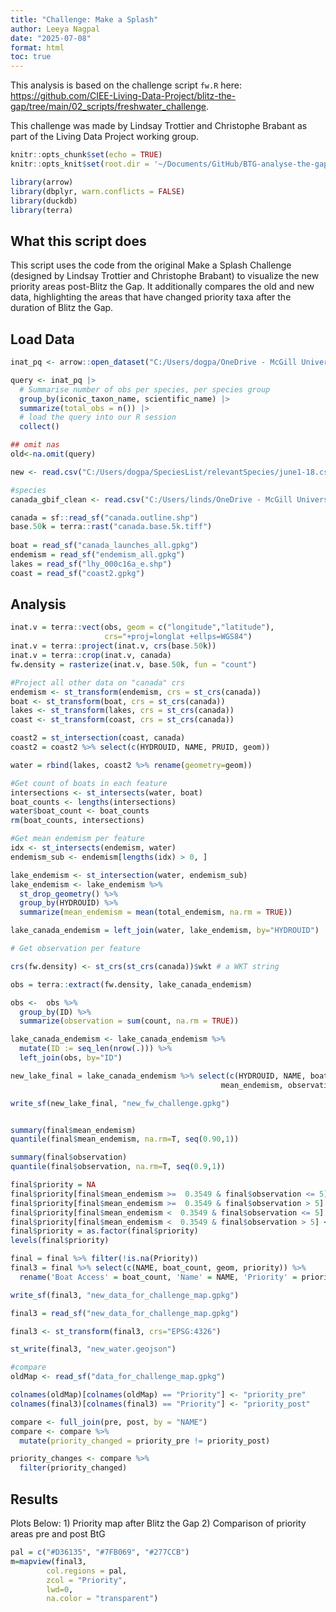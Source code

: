 ```yaml
---
title: "Challenge: Make a Splash"
author: Leeya Nagpal
date: "2025-07-08"
format: html
toc: true
---
```


This analysis is based on the challenge script `fw.R` here: [https://github.com/CIEE-Living-Data-Project/blitz-the-gap/tree/main/02_scripts/freshwater_challenge](https://github.com/CIEE-Living-Data-Project/blitz-the-gap/tree/main/02_scripts/freshwater_challenge).

This challenge was made by Lindsay Trottier and Christophe Brabant as part of the Living Data Project working group.

```r
knitr::opts_chunk$set(echo = TRUE)
knitr::opts_knit$set(root.dir = '~/Documents/GitHub/BTG-analyse-the-gap/')

library(arrow)
library(dbplyr, warn.conflicts = FALSE)
library(duckdb)
library(terra)

```

## What this script does

This script uses the code from the original Make a Splash Challenge (designed by Lindsay Trottier and Christophe Brabant) to visualize the new priority areas post-Blitz the Gap. It additionally compares the old and new data, highlighting the areas that have changed priority taxa after the duration of Blitz the Gap.

## Load Data
```r

inat_pq <- arrow::open_dataset("C:/Users/dogpa/OneDrive - McGill University/Laura's Lab_Group - inat-canada/iNat_non_sensitive_data_Jan2025.parquet")

query <- inat_pq |> 
  # Summarise number of obs per species, per species group
  group_by(iconic_taxon_name, scientific_name) |>
  summarize(total_obs = n()) |> 
  # load the query into our R session
  collect()

## omit nas
old<-na.omit(query)

new <- read.csv("C:/Users/dogpa/SpeciesList/relevantSpecies/june1-18.csv")

#species
canada_gbif_clean <- read.csv("C:/Users/linds/OneDrive - McGill University/LivingData_Blitz/can_gbif_names.csv")

canada = sf::read_sf("canada.outline.shp")
base.50k = terra::rast("canada.base.5k.tiff")
 
boat = read_sf("canada_launches_all.gpkg")
endemism = read_sf("endemism_all.gpkg")
lakes = read_sf("lhy_000c16a_e.shp")
coast = read_sf("coast2.gpkg")


```

## Analysis

```r

inat.v = terra::vect(obs, geom = c("longitude","latitude"),
                     crs="+proj=longlat +ellps=WGS84")
inat.v = terra::project(inat.v, crs(base.50k))
inat.v = terra::crop(inat.v, canada)
fw.density = rasterize(inat.v, base.50k, fun = "count")

#Project all other data on "canada" crs
endemism <- st_transform(endemism, crs = st_crs(canada))
boat <- st_transform(boat, crs = st_crs(canada))
lakes <- st_transform(lakes, crs = st_crs(canada)) 
coast <- st_transform(coast, crs = st_crs(canada))

coast2 = st_intersection(coast, canada)
coast2 = coast2 %>% select(c(HYDROUID, NAME, PRUID, geom))

water = rbind(lakes, coast2 %>% rename(geometry=geom))

#Get count of boats in each feature
intersections <- st_intersects(water, boat) 
boat_counts <- lengths(intersections)  
water$boat_count <- boat_counts
rm(boat_counts, intersections)

#Get mean endemism per feature
idx <- st_intersects(endemism, water)
endemism_sub <- endemism[lengths(idx) > 0, ]

lake_endemism <- st_intersection(water, endemism_sub)
lake_endemism <- lake_endemism %>%
  st_drop_geometry() %>%
  group_by(HYDROUID) %>%
  summarize(mean_endemism = mean(total_endemism, na.rm = TRUE))

lake_canada_endemism = left_join(water, lake_endemism, by="HYDROUID")

# Get observation per feature

crs(fw.density) <- st_crs(st_crs(canada))$wkt # a WKT string

obs = terra::extract(fw.density, lake_canada_endemism)

obs <-  obs %>% 
  group_by(ID) %>% 
  summarize(observation = sum(count, na.rm = TRUE))

lake_canada_endemism <- lake_canada_endemism %>%
  mutate(ID := seq_len(nrow(.))) %>%
  left_join(obs, by="ID")

new_lake_final = lake_canada_endemism %>% select(c(HYDROUID, NAME, boat_count,
                                               mean_endemism, observation))

write_sf(new_lake_final, "new_fw_challenge.gpkg")


summary(final$mean_endemism)
quantile(final$mean_endemism, na.rm=T, seq(0.90,1))

summary(final$observation)
quantile(final$observation, na.rm=T, seq(0.9,1))

final$priority = NA
final$priority[final$mean_endemism >=  0.3549 & final$observation <= 5] <- 1
final$priority[final$mean_endemism >=  0.3549 & final$observation > 5] <- 2
final$priority[final$mean_endemism <  0.3549 & final$observation <= 5] <-3
final$priority[final$mean_endemism <  0.3549 & final$observation > 5] <- 4
final$priority = as.factor(final$priority)
levels(final$priority)

final = final %>% filter(!is.na(Priority))
final3 = final %>% select(c(NAME, boat_count, geom, priority)) %>%
  rename('Boat Access' = boat_count, 'Name' = NAME, 'Priority' = priority) 

write_sf(final3, "new_data_for_challenge_map.gpkg")

final3 = read_sf("new_data_for_challenge_map.gpkg")

final3 <- st_transform(final3, crs="EPSG:4326")

st_write(final3, "new_water.geojson")

#compare
oldMap <- read_sf("data_for_challenge_map.gpkg")

colnames(oldMap)[colnames(oldMap) == "Priority"] <- "priority_pre"
colnames(final3)[colnames(final3) == "Priority"] <- "priority_post"

compare <- full_join(pre, post, by = "NAME")
compare <- compare %>%
  mutate(priority_changed = priority_pre != priority_post)

priority_changes <- compare %>%
  filter(priority_changed)

```

## Results

Plots Below:
1) Priority map after Blitz the Gap
2) Comparison of priority areas pre and post BtG
```r

pal = c("#D36135", "#7FB069", "#277CCB")
m=mapview(final3, 
        col.regions = pal,
        zcol = "Priority", 
        lwd=0,
        na.color = "transparent")

```

